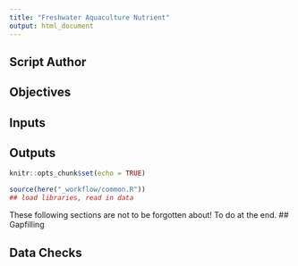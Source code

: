```yaml
---
title: "Freshwater Aquaculture Nutrient"
output: html_document
---
```

## Script Author

## Objectives

## Inputs

## Outputs

```r
knitr::opts_chunk$set(echo = TRUE)

source(here("_workflow/common.R"))
## load libraries, read in data

```

These following sections are not to be forgotten about! To do at the end.
## Gapfilling 

## Data Checks
